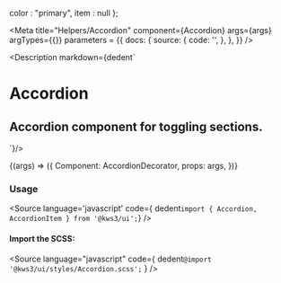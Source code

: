 
  color : "primary",
  item : null
};

<Meta
  title="Helpers/Accordion"
  component={Accordion}
  args={args}
  argTypes={{}}
  parameters = {{
      docs: {
        source: {
          code: '<Accordion><AccordionItem color="success" active={true}  header="Title"></AccordionItem></Accordion>',
        },
      },
    }}
/>

<Description markdown={dedent`
# Accordion
## Accordion component for toggling sections.
`}/>

<Canvas>
  <Story
  name="Accordion"
  args={args}
  >
  {(args) => ({
    Component: AccordionDecorator,
    props: args,        
  })}
  </Story>
</Canvas>

<ArgsTable story="Accordion" />

### Usage
<Source
  language='javascript'
  code={ dedent`import { Accordion, AccordionItem } from '@kws3/ui';`}
/>

#### Import the SCSS:
<Source
  language="javascript"
  code={
    dedent`@import '@kws3/ui/styles/Accordion.scss';`
  }
/>
